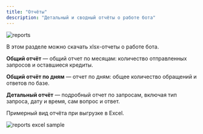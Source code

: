 ```yaml
---
title: "Отчёты"
description: "Детальный и сводный отчёты о работе бота"
---
```


<img src="/images/lk-reports.png" alt="reports" />

В этом разделе можно скачать xlsx-отчеты о работе бота.

**Общий отчёт** — общий отчет по месяцам: количество отправленных запросов и оставшиеся кредиты.

**Общий отчёт по дням** — отчет по дням: общее количество обращений и ответов по базе.

**Детальный отчёт** — подробный отчет по запросам, включая тип запроса, дату и время, сам вопрос и ответ.

Примерный вид отчёта при выгрузке в Excel.

<img src="/images/lk-reports-excel.jpg" alt="reports excel sample" />
